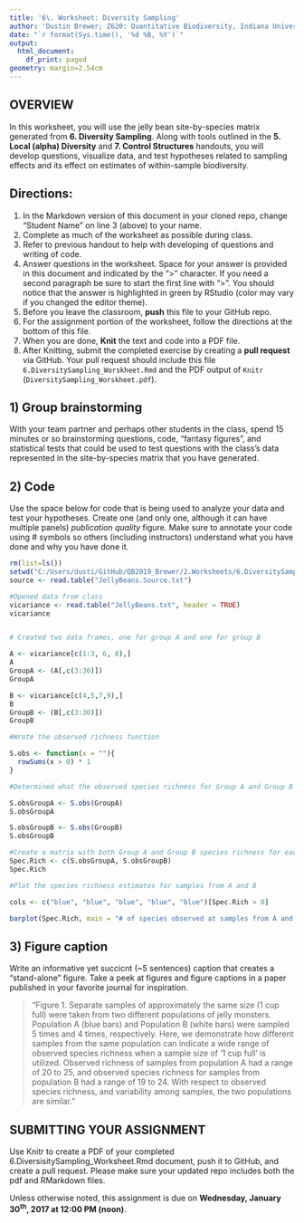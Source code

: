 ```yaml
---
title: '6\. Worksheet: Diversity Sampling'
author: 'Dustin Brewer; Z620: Quantitative Biodiversity, Indiana University'
date: "`r format(Sys.time(), '%d %B, %Y')`"
output:
  html_document:
    df_print: paged
geometry: margin=2.54cm
---
```


## OVERVIEW

In this worksheet, you will use the jelly bean site-by-species matrix generated from **6. Diversity Sampling**.
Along with tools outlined in the **5. Local (alpha) Diversity** and **7. Control Structures** handouts, you will develop questions, visualize data, and test hypotheses related to sampling effects and its effect on estimates of within-sample biodiversity. 


## Directions:
1. In the Markdown version of this document in your cloned repo, change "Student Name" on line 3 (above) to your name.
2. Complete as much of the worksheet as possible during class.
3. Refer to previous handout to help with developing of questions and writing of code.
4. Answer questions in the  worksheet.
Space for your answer is provided in this document and indicated by the ">" character.
If you need a second paragraph be sure to start the first line with ">".
You should notice that the answer is highlighted in green by RStudio (color may vary if you changed the editor theme).
5. Before you leave the classroom, **push** this file to your GitHub repo.
6. For the assignment portion of the worksheet, follow the directions at the bottom of this file. 
7. When you are done, **Knit** the text and code into a PDF file.
8. After Knitting, submit the completed exercise by creating a **pull request** via GitHub.
Your pull request should include this file `6.DiversitySampling_Worskheet.Rmd` and the PDF output of `Knitr` (`DiversitySampling_Worskheet.pdf`).


## 1) Group brainstorming 

With your team partner and perhaps other students in the class, spend 15 minutes or so brainstorming questions, code, "fantasy figures", and statistical tests that could be used to test questions with the class's data represented in the site-by-species matrix that you have generated. 

## 2) Code

Use the space below for code that is being used to analyze your data and test your hypotheses. 
Create one (and only one, although it can have multiple panels) *publication quality* figure. 
Make sure to annotate your code using # symbols so others (including instructors) understand what you have done and why you have done it. 

```r

rm(list=ls())
setwd("C:/Users/dusti/GitHub/QB2019_Brewer/2.Worksheets/6.DiversitySampling")
source <- read.table("JellyBeans.Source.txt")

#Opened data from class
vicariance <- read.table("JellyBeans.txt", header = TRUE)
vicariance


# Created two data frames, one for group A and one for group B

A <- vicariance[c(1:3, 6, 8),]
A
GroupA <- (A[,c(3:30)])
GroupA

B <- vicariance[c(4,5,7,9),]
B
GroupB <- (B[,c(3:30)])
GroupB

#Wrote the observed richness function

S.obs <- function(x = ""){
  rowSums(x > 0) * 1
}

#Determined what the observed species richness for Group A and Group B was, for each of the samples.

S.obsGroupA <- S.obs(GroupA)
S.obsGroupA

S.obsGroupB <- S.obs(GroupB)
S.obsGroupB

#Create a matrix with both Group A and Group B species richness for each sample
Spec.Rich <- c(S.obsGroupA, S.obsGroupB)
Spec.Rich

#Plot the species richness estimates for samples from A and B

cols <- c("blue", "blue", "blue", "blue", "blue")[Spec.Rich > 0]

barplot(Spec.Rich, main = "# of species observed at samples from A and B", xlab = "Sample Name", ylab = "Observed Richness", col = cols)

```

## 3) Figure caption 

Write an informative yet succicnt (~5 sentences) caption that creates a "stand-alone" figure. 
Take a peek at figures and figure captions in a paper published in your favorite journal for inspiration.

> "Figure 1. Separate samples of approximately the same size (1 cup full) were taken from two different populations of jelly monsters. Population A (blue bars) and Population B (white bars) were sampled 5 times and 4 times, respectively. Here, we demonstrate how different samples from the same population can indicate a wide range of observed species richness when a sample size of '1 cup full' is utilized. Observed richness of samples from population A had a range of 20 to 25, and observed species richness for samples from population B had a range of 19 to 24. With respect to observed species richness, and variability among samples, the two populations are similar."

## SUBMITTING YOUR ASSIGNMENT
Use Knitr to create a PDF of your completed 6.DiversisitySampling_Worksheet.Rmd document, push it to GitHub, and create a pull request.
Please make sure your updated repo includes both the pdf and RMarkdown files.

Unless otherwise noted, this assignment is due on **Wednesday, January 30^th^, 2017 at 12:00 PM (noon)**.